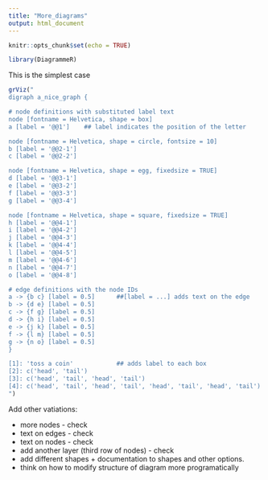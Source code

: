 ```yaml
---
title: "More_diagrams"
output: html_document
---
```


```r
knitr::opts_chunk$set(echo = TRUE)
```

```r
library(DiagrammeR)
```

This is the simplest case

```r
grViz("
digraph a_nice_graph {

# node definitions with substituted label text
node [fontname = Helvetica, shape = box]
a [label = '@@1']    ## label indicates the position of the letter

node [fontname = Helvetica, shape = circle, fontsize = 10]
b [label = '@@2-1']
c [label = '@@2-2']

node [fontname = Helvetica, shape = egg, fixedsize = TRUE]
d [label = '@@3-1']
e [label = '@@3-2']
f [label = '@@3-3']
g [label = '@@3-4']

node [fontname = Helvetica, shape = square, fixedsize = TRUE]
h [label = '@@4-1']
i [label = '@@4-2']
j [label = '@@4-3']
k [label = '@@4-4']
l [label = '@@4-5']
m [label = '@@4-6']
n [label = '@@4-7']
o [label = '@@4-8']

# edge definitions with the node IDs
a -> {b c} [label = 0.5]      ##[label = ...] adds text on the edge
b -> {d e} [label = 0.5]  
c -> {f g} [label = 0.5]
d -> {h i} [label = 0.5]
e -> {j k} [label = 0.5]
f -> {l m} [label = 0.5]
g -> {n o} [label = 0.5]
}

[1]: 'toss a coin'            ## adds label to each box
[2]: c('head', 'tail')
[3]: c('head', 'tail', 'head', 'tail')
[4]: c('head', 'tail', 'head', 'tail', 'head', 'tail', 'head', 'tail')
")
```


Add other vatiations: 

- more nodes - check
- text on edges - check
- text on nodes - check
- add another layer (third row of nodes) - check
- add different shapes + documentation to shapes and other options. 
- think on how to modify structure of diagram more programatically